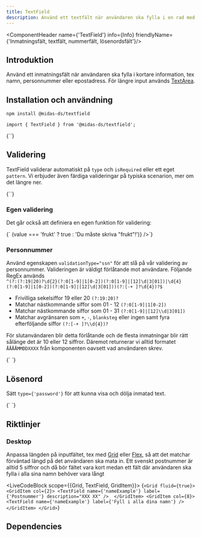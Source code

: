 ```yaml
---
title: TextField
description: Använd ett textfält när användaren ska fylla i en rad med text.
---
```



<ComponentHeader name={'TextField'} info={Info} friendlyName={'Inmatningsfält, textfält, nummerfält, lösenordsfält'}/>


## Introduktion

Använd ett inmatningsfält när användaren ska fylla i kortare information, tex namn, personnummer eller epostadress. För längre input används [TextArea](./textarea.mdx).

## Installation och användning

```bash npm2yarn
npm install @midas-ds/textfield
```

```tsx
import { TextField } from '@midas-ds/textfield';
```

<LiveCodeBlock scope={{TextField}}>
{`<TextField 
  label={'Etikett'}
  description={'Beskrivning'}
/>`}
</LiveCodeBlock>

## Validering
TextField validerar automatiskt på `type` och `isRequired` eller ett eget `pattern`. Vi erbjuder även färdiga valideringar på typiska scenarion, mer om det längre ner.

<LiveCodeBlock scope={{TextField}}>
{`<TextField
  label={'Skriv in din e-post'}
  description={'Obligatorisk!'}
  isRequired
  errorMessage={'Ett felmeddelande'}
  type={'email'}
/>`}
</LiveCodeBlock>


### Egen validering
Det går också att definiera en egen funktion för validering:

<LiveCodeBlock scope={{TextField}}>
{`<TextField
  label={'Skriv in frukt'}
  errorMessage={'Ett felmeddelande'}
  validate={(value) => (value === 'frukt' ? true : 'Du måste skriva "frukt"!')}
/>`}
</LiveCodeBlock>


### Personnummer

Använd egenskapen `validationType="ssn"` för att slå på vår validering av personnummer. Valideringen är väldigt förlåtande mot användare. 
Följande RegEx används <br /> ```^(?:(?:19|20)?\d{2}(?:0[1-9]|1[0-2])(?:0[1-9]|[12]\d|3[01])|\d{4}(?:0[1-9]|1[0-2])(?:0[1-9]|[12]\d|3[01]))(?:[-+ ]?\d{4})?$```
- Frivilliga sekelsiffor 19 eller 20 `(?:19:20)?`
- Matchar nästkommande siffor som 01 - 12 `(?:0[1-9]|1[0-2])`
- Matchar nästkommande siffor som 01 - 31 `(?:0[1-9]|[12]\\d|3[01])`
- Matchar avgränsaren som `+`, `-`, `blanksteg` eller ingen samt fyra efterföljande siffor `(?:[-+ ]?\\d{4})?`

För slutanvändaren blir detta förlåtande och de flesta inmatningar blir rätt sålänge det är 10 eller 12 siffror. Däremot returnerar vi alltid formatet `ÅÅÅÅMMDDXXXX` från komponenten oavsett vad användaren skrev.

<LiveCodeBlock scope={{TextField}}>
{`<TextField 
  name="ssn"
  label="Personnummer"
  isSSN={true}
  errorMessage="Fel format för ett personnummer"
/>
`}
</LiveCodeBlock>

## Lösenord

Sätt `type={'password'}` för att kunna visa och dölja inmatad text.

<LiveCodeBlock scope={{TextField}}>
{`<TextField 
  type={'password'} 
  name={'pw'} 
  label={'Skriv in ditt lösenord'} 
  autoComplete={'off'}
/>
`}
</LiveCodeBlock>

## Riktlinjer

### Desktop
Anpassa längden på inputfältet, tex med [Grid](./grid.mdx) eller [Flex](./flex.mdx), så att det matchar förväntad längd på det användaren ska mata in. Ett svenskt postnummer är alltid 5 siffror och då bör fältet vara kort medan ett fält där användaren ska fylla i alla sina namn behöver vara långt

<LiveCodeBlock scope={{Grid, TextField, GridItem}}>
{`<Grid fluid={true}>
    <GridItem col={2}>
      <TextField name={'nameExample'} label={'Postnummer'} description="XXX XX" /> 
    </GridItem>
    <GridItem col={8}>
      <TextField name={'nameExample'} label={'Fyll i alla dina namn'} /> 
    </GridItem>
</Grid>`}
</LiveCodeBlock>

## Dependencies

<ComponentFooter info={Info}/>
